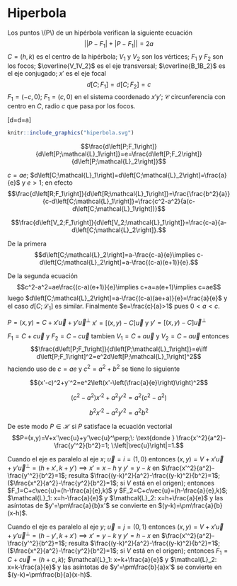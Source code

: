 # Hiperbola

Los puntos \\(P\\) de un hipérbola  verifican la siguiente ecuación
$$\left|\left|P-F_1\right|+\left|P-F_1\right|\right|=2a$$
$C=(h,k)$ es el centro de la hipérbola; $V_1$ y $V_2$ son los vértices; $F_1$ y $F_2$ son los focos; $\overline{V_1V_2}$ es el eje transversal; $\overline{B_1B_2}$ es el eje conjugado; $x'$ es el eje focal
$$d\left[C;F_1\right]=d\left[C;F_2\right]=c$$
$F_1=(-c,0)$; $F_1=(c,0)$ en el sistema coordenado $x'y'$; $\mathcal{C}$ circunferencia con centro en $C$, radio $c$ que pasa por los focos.

\[d\left[V_1;C\right]=d\left[V_2;C\right]=a\]


```r
knitr::include_graphics("hiperbola.svg")
```
$$\frac{d\left[P;F_1\right]}{d\left[P;\mathcal{L}_1\right]}=e=\frac{d\left[P;F_2\right]}{d\left[P;\mathcal{L}_2\right]}$$

$c=ae$; $d\left[C;\mathcal{L}_1\right]=d\left[C;\mathcal{L}_2\right]=\frac{a}{e}$ y $e>1$; en efecto $$\frac{d\left[R;F_1\right]}{d\left[R;\mathcal{L}_1\right]}=\frac{\frac{b^2}{a}}{c-d\left[C;\mathcal{L}_1\right]}=\frac{c^2-a^2}{a(c-d\left[C;\mathcal{L}_1\right])}$$

$$\frac{d\left[V_2;F_1\right]}{d\left[V_2;\mathcal{L}_1\right]}=\frac{c-a}{a-d\left[C;\mathcal{L}_2\right]}.$$

De la primera $$d\left[C;\mathcal{L}_2\right]=a-\frac{c-a}{e}\implies c-d\left[C;\mathcal{L}_2\right]=a-\frac{(c-a)(e+1)}{e}.$$

De la segunda ecuación $$c^2-a^2=ae\frac{(c-a)(e+1)}{e}\implies c+a=a(e+1)\implies c=ae$$ luego $d\left[C;\mathcal{L}_2\right]=a-\frac{(c-a)(ae+a)}{e}=\frac{a}{e}$ y el caso  $d\left[C;\mathcal{L}_1\right]$ es similar. Finalmente $e=\frac{c}{a}>1$ pues $0<a<c.$

$P=(x,y)=C+x'\vec{u}+y'\vec{u}^\perp$ $x'=[(x,y)-C]\vec{u}$ y $y'=[(x,y)-C]\vec{u}^\perp$

$F_1=C+c\vec{u}$ y $F_2=C-c\vec{u}$ tambien $V_1=C+a\vec{u}$ y $V_2=C-a\vec{u}$ entonces $$\frac{d\left[P;F_1\right]}{d\left[P;\mathcal{L}_1\right]}=e\iff d\left[P;F_1\right]^2=e^2d\left[P;\mathcal{L}_1\right]^2$$ haciendo uso de $c=ae$ y $c^2=a^2+b^2$ se tiene lo siguiente

$$(x'-c)^2+y'^2=e^2\left(x'-\left(\frac{a}{e}\right)\right)^2$$

$$(c^2-a^2) x'^2+a^2y'^2=a^2(c^2-a^2)$$

$$b^2x'^2-a^2y'^2=a^2b^2$$

De este modo $P\in\mathcal{H}$ si $P$ satisface la ecuación vectorial $$P=(x,y)=V+x'\vec{u}+y'\vec{u}^\perp;\: \text{donde } \frac{x'^2}{a^2}-\frac{y'^2}{b^2}=1; \:\left|\vec{u}\right|=1.$$

Cuando el eje es paralelo al eje $x$; $\vec{u}=i=(1,0)$ entonces $(x,y)=V+x'\vec{u}+y'\vec{u}^\perp=(h+x',k+y')\implies x'=x-h$ y $y'=y-k$ en $\frac{x'^2}{a^2}-\frac{y'^2}{b^2}=1$; resulta $\frac{(y-k)^2}{a^2}-\frac{(y-k)^2}{b^2}=1$; ($\frac{x^2}{a^2}-\frac{y^2}{b^2}=1$; si $V$ está en el origen); entonces $F_1=C+c\vec{u}=(h-\frac{a}{e},k)$ y $F_2=C+c\vec{u}=(h-\frac{a}{e},k)$; $\mathcal{L}_1: x=h-\frac{a}{e}$ y  $\mathcal{L}_2: x=h+\frac{a}{e}$ y las asíntotas de $y'=\pm\frac{a}{b}x'$ se convierte en  $(y-k)=\pm\frac{a}{b}(x-h)$.

Cuando el eje es paralelo al eje $y$; $\vec{u}=j=(0,1)$ entonces $(x,y)=V+x'\vec{u}+y'\vec{u}^\perp=(h-y',k+x')\implies x'=y-k$ y $y'=h-x$  en $\frac{x'^2}{a^2}-\frac{y'^2}{b^2}=1$; resulta $\frac{(y-k)^2}{a^2}-\frac{(y-k)^2}{b^2}=1$; ($\frac{x^2}{a^2}-\frac{y^2}{b^2}=1$; si $V$ está en el origen); entonces $F_1=C+c\vec{u}=(h+c,k)$; $\mathcal{L}_1: x=k+\frac{a}{e}$ y  $\mathcal{L}_2: x=k-\frac{a}{e}$ y las asíntotas de $y'=\pm\frac{b}{a}x'$ se convierte en  $(y-k)=\pm\frac{b}{a}(x-h)$.

